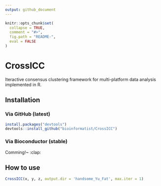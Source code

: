 ```yaml
---
output: github_document
---
```


<!-- README.md is generated from README.Rmd. Please edit that file -->

```r
knitr::opts_chunk$set(
  collapse = TRUE,
  comment = "#>",
  fig.path = "README-",
  eval = FALSE
)
```

# CrossICC

Iteractive consensus clustering framework for multi-platform data analysis implemented in R.

## Installation

### Via GitHub (latest)

```r
install.packages("devtools")
devtools::install_github("bioinformatist/CrossICC")
```


### Via Bioconductor (stable)

Comming!~ :clap:

## How to use



```r
CrossICC(x, y, z, output.dir = 'handsome_Yu_Fat', max.iter = 1)
```
